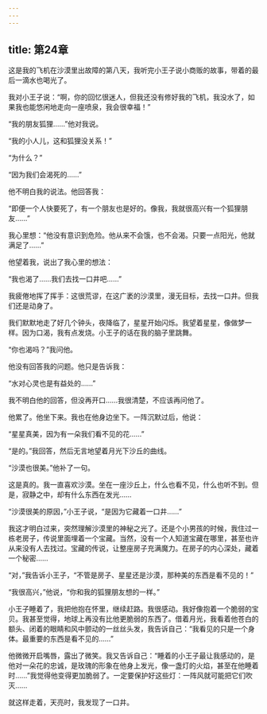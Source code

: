 ```yaml
---
---
---
```

title: 第24章
---

这是我的飞机在沙漠里出故障的第八天，我听完小王子说小商贩的故事，带着的最后一滴水也喝光了。

我对小王子说：“啊，你的回忆很迷人，但我还没有修好我的飞机，我没水了，如果我也能悠闲地走向一座喷泉，我会很幸福！”

“我的朋友狐狸……”他对我说。

“我的小人儿，这和狐狸没关系！”

“为什么？”

“因为我们会渴死的……”

他不明白我的说法。他回答我：

“即便一个人快要死了，有一个朋友也是好的。像我，我就很高兴有一个狐狸朋友……”

我心里想：“他没有意识到危险。他从来不会饿，也不会渴。只要一点阳光，他就满足了……”

他望着我，说出了我心里的想法：

“我也渴了……我们去找一口井吧……”

我疲倦地挥了挥手：这很荒谬，在这广袤的沙漠里，漫无目标，去找一口井。但我们还是动身了。





我们默默地走了好几个钟头，夜降临了，星星开始闪烁。我望着星星，像做梦一样。因为口渴，我有点发烧。小王子的话在我的脑子里跳舞。

“你也渴吗？”我问他。

他没有回答我的问题。他只是告诉我：

“水对心灵也是有益处的……”

我不明白他的回答，但没再开口……我很清楚，不应该再问他了。

他累了。他坐下来。我也在他身边坐下。一阵沉默过后，他说：

“星星真美，因为有一朵我们看不见的花……”

“是的。”我回答，然后无言地望着月光下沙丘的曲线。

“沙漠也很美。”他补了一句。

这是真的。我一直喜欢沙漠。坐在一座沙丘上，什么也看不见，什么也听不到。但是，寂静之中，却有什么东西在发光……

“沙漠很美的原因，”小王子说，“是因为它藏着一口井……”

我这才明白过来，突然理解沙漠里的神秘之光了。还是个小男孩的时候，我住过一栋老房子，传说里面埋着一个宝藏。当然，没有一个人知道宝藏在哪里，甚至也许从来没有人去找过。宝藏的传说，让整座房子充满魔力。在房子的内心深处，藏着一个秘密……

“对，”我告诉小王子，“不管是房子、星星还是沙漠，那种美的东西是看不见的！”

“我很高兴，”他说，“你和我的狐狸朋友想的一样。”

小王子睡着了，我把他抱在怀里，继续赶路。我很感动。我好像抱着一个脆弱的宝贝。我甚至觉得，地球上再没有比他更脆弱的东西了。借着月光，我看着他苍白的额头、闭着的眼睛和风中颤动的一丝丝头发，我告诉自己：“我看见的只是一个身体。最重要的东西是看不见的……”

他微微开启嘴唇，露出了微笑。我又告诉自己：“睡着的小王子最让我感动的，是他对一朵花的忠诚，是玫瑰的形象在他身上发光，像一盏灯的火焰，甚至在他睡着时……”我觉得他变得更加脆弱了。一定要保护好这些灯：一阵风就可能把它们吹灭……

就这样走着，天亮时，我发现了一口井。